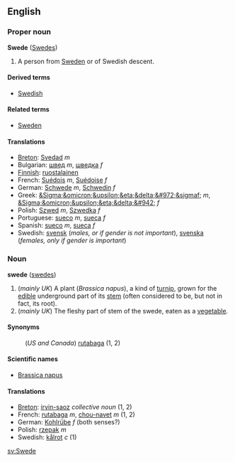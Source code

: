 ==English==
===Proper noun===
'''Swede''' ([[Swedes]])

#A person from [[Sweden]] or of Swedish descent.

====Derived terms====
*[[Swedish]]

====Related terms====
*[[Sweden]]

====Translations====
*[[Breton]]: [[Svedad]] ''m''
*Bulgarian: [[швед]] ''m'', [[шведка]] ''f''
*[[Finnish]]: [[ruostalainen]]
*French: [[Suédois]] ''m'', [[Suédoise]] ''f''
*German: [[Schwede]] ''m'', [[Schwedin]] ''f''
*Greek: [[&Sigma;&omicron;&upsilon;&eta;&delta;&#972;&sigmaf;]] ''m'', [[&Sigma;&omicron;&upsilon;&eta;&delta;&#942;]] ''f''
*Polish: [[Szwed]] ''m'', [[Szwedka]] ''f''
*Portuguese: [[sueco]] ''m'', [[sueca]] ''f''
*Spanish: [[sueco]] ''m'', [[sueca]] ''f''
*Swedish: [[svensk]] (''males, or if gender is not important''), [[svenska]] (''females, only if gender is important'')

===Noun===
'''swede''' ([[swedes]])

#(''mainly UK'') A plant (''Brassica napus''), a kind of [[turnip]], grown for the [[edible]] underground part of its [[stem]] (often considered to be, but not in fact, its root).
#(''mainly UK'') The fleshy part of stem of the swede, eaten as a [[vegetable]].

====Synonyms====
:(''US and Canada'') [[rutabaga]] (1, 2)

====Scientific names====
*[[Brassica napus]]

====Translations====
*[[Breton]]: [[irvin-saoz]] ''collective noun'' (1, 2)
*French: [[rutabaga]] ''m'', [[chou-navet]] ''m'' (1, 2) 
*German: [[Kohlrübe]] ''f'' (both senses?)
*Polish: [[rzepak]] ''m''
*Swedish: [[kålrot]] ''c'' (1)

[[sv:Swede]]